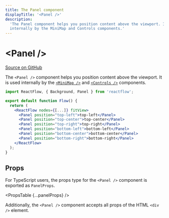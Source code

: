 ```yaml
---
title: The Panel component
displayTitle: '<Panel />'
description:
  'The Panel component helps you position content above the viewport. It is used
  internally by the MiniMap and Controls components.'
---
```



# &lt;Panel />

[Source on GitHub](https://github.com/xyflow/xyflow/blob/v11/packages/core/src/components/Panel/index.tsx/#L14)

The `<Panel />` component helps you position content above the viewport. It is
used internally by the [`<MiniMap />`](/api-reference/components/minimap) and [`<Controls />`](/api-reference/components/controls)
components.

```jsx
import ReactFlow, { Background, Panel } from 'reactflow';

export default function Flow() {
  return (
    <ReactFlow nodes={[...]} fitView>
      <Panel position="top-left">top-left</Panel>
      <Panel position="top-center">top-center</Panel>
      <Panel position="top-right">top-right</Panel>
      <Panel position="bottom-left">bottom-left</Panel>
      <Panel position="bottom-center">bottom-center</Panel>
      <Panel position="bottom-right">bottom-right</Panel>
    </ReactFlow>
  );
}
```

## Props

For TypeScript users, the props type for the `<Panel />` component is exported
as `PanelProps`.

<PropsTable {...panelProps} />

Additionally, the `<Panel />` component accepts all props of the HTML `<div />`
element.
